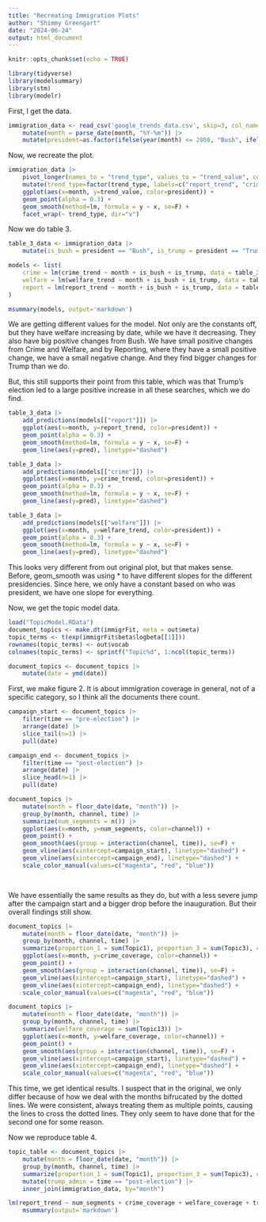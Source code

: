 ---
title: "Recreating Immigration Plots"
author: "Shimmy Greengart"
date: "2024-06-24"
output: html_document
---

```{r setup, include=FALSE}
knitr::opts_chunk$set(echo = TRUE)

library(tidyverse)
library(modelsummary)
library(stm)
library(modelr)
```

First, I get the data.

```{r}
immigration_data <- read_csv('google_trends_data.csv', skip=3, col_names=c('month', 'welfare_trend', 'crime_trend', 'report_trend')) |>
    mutate(month = parse_date(month, "%Y-%m")) |>
    mutate(president=as.factor(ifelse(year(month) <= 2008, "Bush", ifelse(year(month) <= 2016, "Obama", "Trump"))))

```
Now, we recreate the plot.

```{r}
immigration_data |>
    pivot_longer(names_to = "trend_type", values_to = "trend_value", cols = ends_with("_trend")) |>
    mutate(trend_type=factor(trend_type, labels=c("report_trend", "crime_trend", "welfare_trend"))) |>
    ggplot(aes(x=month, y=trend_value, color=president)) +
    geom_point(alpha = 0.3) +
    geom_smooth(method=lm, formula = y ~ x, se=F) +
    facet_wrap(~ trend_type, dir="v")
```

Now we do table 3.

```{r}
table_3_data <- immigration_data |>
    mutate(is_bush = president == "Bush", is_trump = president == "Trump")

models <- list(
    crime = lm(crime_trend ~ month + is_bush + is_trump, data = table_3_data),
    welfare = lm(welfare_trend ~ month + is_bush + is_trump, data = table_3_data),
    report = lm(report_trend ~ month + is_bush + is_trump, data = table_3_data)
)

msummary(models, output='markdown')
```
We are getting different values for the model. Not only are the constants off, but they have welfare increasing by date, while we have it decreasing. They also have big positive changes from Bush. We have small positive changes from Crime and Welfare, and by Reporting, where they have a small positive change, we have a small negative change. And they find bigger changes for Trump than we do.

But, this still supports their point from this table, which was that Trump's election led to a large positive increase in all these searches, which we do find.

```{r}
table_3_data |>
    add_predictions(models[["report"]]) |>
    ggplot(aes(x=month, y=report_trend, color=president)) +
    geom_point(alpha = 0.3) +
    geom_smooth(method=lm, formula = y ~ x, se=F) +
    geom_line(aes(y=pred), linetype="dashed")

table_3_data |>
    add_predictions(models[["crime"]]) |>
    ggplot(aes(x=month, y=crime_trend, color=president)) +
    geom_point(alpha = 0.3) +
    geom_smooth(method=lm, formula = y ~ x, se=F) +
    geom_line(aes(y=pred), linetype="dashed")

table_3_data |>
    add_predictions(models[["welfare"]]) |>
    ggplot(aes(x=month, y=welfare_trend, color=president)) +
    geom_point(alpha = 0.3) +
    geom_smooth(method=lm, formula = y ~ x, se=F) +
    geom_line(aes(y=pred), linetype="dashed")
```
This looks very different from out original plot, but that makes sense. Before, geom_smooth was using * to have different slopes for the different presidencies. Since here, we only have a constant based on who was president, we have one slope for everything.

Now, we get the topic model data.

```{r}
load("TopicModel.RData")
document_topics <- make.dt(immigrFit, meta = out$meta)
topic_terms <- t(exp(immigrFit$beta$logbeta[[1]]))
rownames(topic_terms) <- out$vocab
colnames(topic_terms) <- sprintf("Topic%d", 1:ncol(topic_terms))

document_topics <- document_topics |>
    mutate(date = ymd(date))
```

First, we make figure 2. It is about immigration coverage in general, not of a specific category, so I think all the documents there count.

```{r}
campaign_start <- document_topics |>
    filter(time == "pre-election") |>
    arrange(date) |>
    slice_tail(n=1) |>
    pull(date)

campaign_end <- document_topics |>
    filter(time == "post-election") |>
    arrange(date) |>
    slice_head(n=1) |>
    pull(date)

document_topics |>
    mutate(month = floor_date(date, "month")) |>
    group_by(month, channel, time) |>
    summarize(num_segments = n()) |>
    ggplot(aes(x=month, y=num_segments, color=channel)) +
    geom_point() +
    geom_smooth(aes(group = interaction(channel, time)), se=F) +
    geom_vline(aes(xintercept=campaign_start), linetype="dashed") +
    geom_vline(aes(xintercept=campaign_end), linetype="dashed") +
    scale_color_manual(values=c("magenta", "red", "blue"))

    
```
We have essentially the same results as they do, but with a less severe jump after the campaign start and a bigger drop before the inauguration. But their overall findings still show.

```{r}
document_topics |>
    mutate(month = floor_date(date, "month")) |>
    group_by(month, channel, time) |>
    summarize(proportion_1 = sum(Topic1), proportion_3 = sum(Topic3), crime_coverage = proportion_1 + proportion_3) |>
    ggplot(aes(x=month, y=crime_coverage, color=channel)) +
    geom_point() +
    geom_smooth(aes(group = interaction(channel, time)), se=F) +
    geom_vline(aes(xintercept=campaign_start), linetype="dashed") +
    geom_vline(aes(xintercept=campaign_end), linetype="dashed") +
    scale_color_manual(values=c("magenta", "red", "blue"))

document_topics |>
    mutate(month = floor_date(date, "month")) |>
    group_by(month, channel, time) |>
    summarize(welfare_coverage = sum(Topic13)) |>
    ggplot(aes(x=month, y=welfare_coverage, color=channel)) +
    geom_point() +
    geom_smooth(aes(group = interaction(channel, time)), se=F) +
    geom_vline(aes(xintercept=campaign_start), linetype="dashed") +
    geom_vline(aes(xintercept=campaign_end), linetype="dashed") +
    scale_color_manual(values=c("magenta", "red", "blue"))
```
This time, we get identical results. I suspect that in the original, we only differ because of how we deal with the months bifrucated by the dotted lines. We were consistent, always treating them as multiple points, causing the lines to cross the dotted lines. They only seem to have done that for the second one for some reason.

Now we reproduce table 4.

```{r}
topic_table <- document_topics |>
    mutate(month = floor_date(date, "month")) |>
    group_by(month, channel, time) |>
    summarize(proportion_1 = sum(Topic1), proportion_3 = sum(Topic3), crime_coverage = proportion_1 + proportion_3, welfare_coverage = sum(Topic13), num_segments = n()) |>
    mutate(trump_admin = time == "post-election") |>
    inner_join(immigration_data, by="month")

lm(report_trend ~ num_segments + crime_coverage + welfare_coverage + trump_admin + month, topic_table) |>
    msummary(output='markdown')
```

